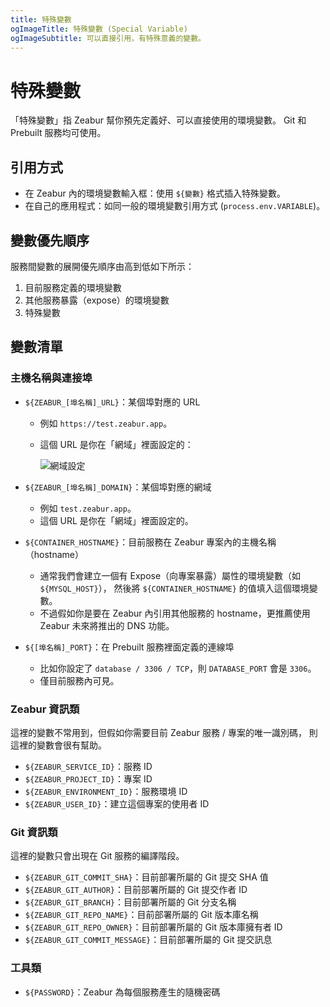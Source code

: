```yaml
---
title: 特殊變數
ogImageTitle: 特殊變數 (Special Variable)
ogImageSubtitle: 可以直接引用，有特殊意義的變數。
---
```


# 特殊變數

「特殊變數」指 Zeabur 幫你預先定義好、可以直接使用的環境變數。
Git 和 Prebuilt 服務均可使用。

## 引用方式

- 在 Zeabur 內的環境變數輸入框：使用 `${變數}` 格式插入特殊變數。
- 在自己的應用程式：如同一般的環境變數引用方式 (`process.env.VARIABLE`)。

## 變數優先順序

服務間變數的展開優先順序由高到低如下所示：

1. 目前服務定義的環境變數
2. 其他服務暴露（expose）的環境變數
3. 特殊變數

## 變數清單

### 主機名稱與連接埠

- `${ZEABUR_[埠名稱]_URL}`：某個埠對應的 URL
  - 例如 `https://test.zeabur.app`。
  - 這個 URL 是你在「網域」裡面設定的：

    ![網域設定](/deploy/special-variables/domain-port-customization.png)

- `${ZEABUR_[埠名稱]_DOMAIN}`：某個埠對應的網域
  - 例如 `test.zeabur.app`。
  - 這個 URL 是你在「網域」裡面設定的。
- `${CONTAINER_HOSTNAME}`：目前服務在 Zeabur 專案內的主機名稱（hostname）
    - 通常我們會建立一個有 Expose（向專案暴露）屬性的環境變數（如 `${MYSQL_HOST}`），
      然後將 `${CONTAINER_HOSTNAME}` 的值填入這個環境變數。
    - 不過假如你是要在 Zeabur 內引用其他服務的 hostname，更推薦使用 Zeabur 未來將推出的 DNS 功能。
- `${[埠名稱]_PORT}`：在 Prebuilt 服務裡面定義的連線埠
    - 比如你設定了 `database / 3306 / TCP`，則 `DATABASE_PORT` 會是 `3306`。
    - 僅目前服務內可見。

### Zeabur 資訊類

這裡的變數不常用到，但假如你需要目前 Zeabur 服務 / 專案的唯一識別碼，
則這裡的變數會很有幫助。

- `${ZEABUR_SERVICE_ID}`：服務 ID
- `${ZEABUR_PROJECT_ID}`：專案 ID
- `${ZEABUR_ENVIRONMENT_ID}`：服務環境 ID
- `${ZEABUR_USER_ID}`：建立這個專案的使用者 ID

### Git 資訊類

這裡的變數只會出現在 Git 服務的編譯階段。

- `${ZEABUR_GIT_COMMIT_SHA}`：目前部署所屬的 Git 提交 SHA 值
- `${ZEABUR_GIT_AUTHOR}`：目前部署所屬的 Git 提交作者 ID
- `${ZEABUR_GIT_BRANCH}`：目前部署所屬的 Git 分支名稱
- `${ZEABUR_GIT_REPO_NAME}`：目前部署所屬的 Git 版本庫名稱
- `${ZEABUR_GIT_REPO_OWNER}`：目前部署所屬的 Git 版本庫擁有者 ID
- `${ZEABUR_GIT_COMMIT_MESSAGE}`：目前部署所屬的 Git 提交訊息

### 工具類

- `${PASSWORD}`：Zeabur 為每個服務產生的隨機密碼
